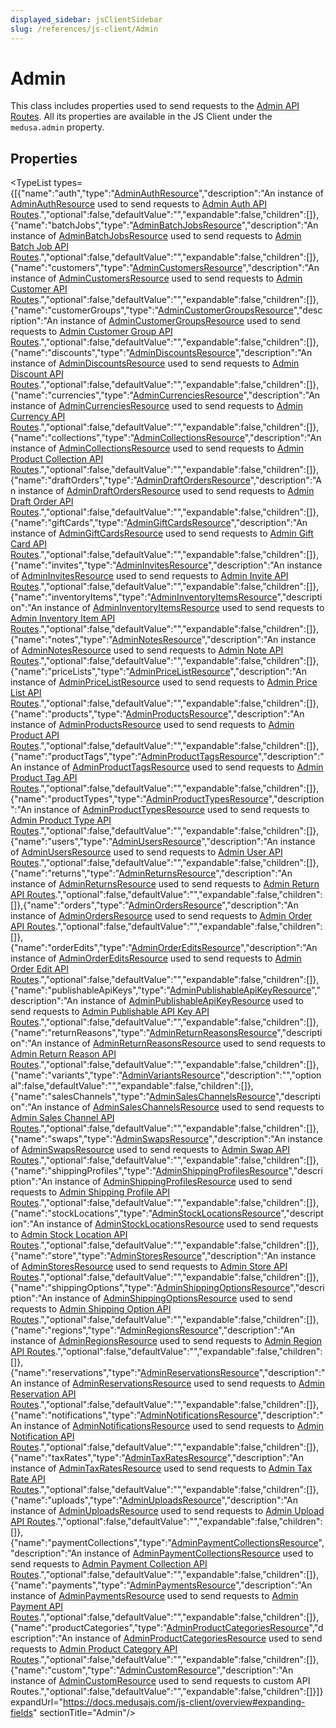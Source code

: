 ```yaml
---
displayed_sidebar: jsClientSidebar
slug: /references/js-client/Admin
---
```



# Admin

This class includes properties used to send requests to the [Admin API Routes](https://docs.medusajs.com/api/admin). All its properties
are available in the JS Client under the `medusa.admin` property.

## Properties

<TypeList types={[{"name":"auth","type":"[AdminAuthResource](js_client.AdminAuthResource.mdx)","description":"An instance of [AdminAuthResource](js_client.AdminAuthResource.mdx) used to send requests to [Admin Auth API Routes](https://docs.medusajs.com/api/admin#auth).","optional":false,"defaultValue":"","expandable":false,"children":[]},{"name":"batchJobs","type":"[AdminBatchJobsResource](js_client.AdminBatchJobsResource.mdx)","description":"An instance of [AdminBatchJobsResource](js_client.AdminBatchJobsResource.mdx) used to send requests to [Admin Batch Job API Routes](https://docs.medusajs.com/api/admin#batch-jobs).","optional":false,"defaultValue":"","expandable":false,"children":[]},{"name":"customers","type":"[AdminCustomersResource](js_client.AdminCustomersResource.mdx)","description":"An instance of [AdminCustomersResource](js_client.AdminCustomersResource.mdx) used to send requests to [Admin Customer API Routes](https://docs.medusajs.com/api/admin#customers).","optional":false,"defaultValue":"","expandable":false,"children":[]},{"name":"customerGroups","type":"[AdminCustomerGroupsResource](js_client.AdminCustomerGroupsResource.mdx)","description":"An instance of [AdminCustomerGroupsResource](js_client.AdminCustomerGroupsResource.mdx) used to send requests to [Admin Customer Group API Routes](https://docs.medusajs.com/api/admin#customer-groups).","optional":false,"defaultValue":"","expandable":false,"children":[]},{"name":"discounts","type":"[AdminDiscountsResource](js_client.AdminDiscountsResource.mdx)","description":"An instance of [AdminDiscountsResource](js_client.AdminDiscountsResource.mdx) used to send requests to [Admin Discount API Routes](https://docs.medusajs.com/api/admin#discounts).","optional":false,"defaultValue":"","expandable":false,"children":[]},{"name":"currencies","type":"[AdminCurrenciesResource](js_client.AdminCurrenciesResource.mdx)","description":"An instance of [AdminCurrenciesResource](js_client.AdminCurrenciesResource.mdx) used to send requests to [Admin Currency API Routes](https://docs.medusajs.com/api/admin#currencies\\_getcurrencies).","optional":false,"defaultValue":"","expandable":false,"children":[]},{"name":"collections","type":"[AdminCollectionsResource](js_client.AdminCollectionsResource.mdx)","description":"An instance of [AdminCollectionsResource](js_client.AdminCollectionsResource.mdx) used to send requests to [Admin Product Collection API Routes](https://docs.medusajs.com/api/admin#product-collections).","optional":false,"defaultValue":"","expandable":false,"children":[]},{"name":"draftOrders","type":"[AdminDraftOrdersResource](js_client.AdminDraftOrdersResource.mdx)","description":"An instance of [AdminDraftOrdersResource](js_client.AdminDraftOrdersResource.mdx) used to send requests to [Admin Draft Order API Routes](https://docs.medusajs.com/api/admin#draft-orders).","optional":false,"defaultValue":"","expandable":false,"children":[]},{"name":"giftCards","type":"[AdminGiftCardsResource](js_client.AdminGiftCardsResource.mdx)","description":"An instance of [AdminGiftCardsResource](js_client.AdminGiftCardsResource.mdx) used to send requests to [Admin Gift Card API Routes](https://docs.medusajs.com/api/admin#gift-cards).","optional":false,"defaultValue":"","expandable":false,"children":[]},{"name":"invites","type":"[AdminInvitesResource](js_client.AdminInvitesResource.mdx)","description":"An instance of [AdminInvitesResource](js_client.AdminInvitesResource.mdx) used to send requests to [Admin Invite API Routes](https://docs.medusajs.com/api/admin#invites).","optional":false,"defaultValue":"","expandable":false,"children":[]},{"name":"inventoryItems","type":"[AdminInventoryItemsResource](js_client.AdminInventoryItemsResource.mdx)","description":"An instance of [AdminInventoryItemsResource](js_client.AdminInventoryItemsResource.mdx) used to send requests to [Admin Inventory Item API Routes](https://docs.medusajs.com/api/admin#inventory-items).","optional":false,"defaultValue":"","expandable":false,"children":[]},{"name":"notes","type":"[AdminNotesResource](js_client.AdminNotesResource.mdx)","description":"An instance of [AdminNotesResource](js_client.AdminNotesResource.mdx) used to send requests to [Admin Note API Routes](https://docs.medusajs.com/api/admin#notes).","optional":false,"defaultValue":"","expandable":false,"children":[]},{"name":"priceLists","type":"[AdminPriceListResource](js_client.AdminPriceListResource.mdx)","description":"An instance of [AdminPriceListResource](js_client.AdminPriceListResource.mdx) used to send requests to [Admin Price List API Routes](https://docs.medusajs.com/api/admin#price-lists).","optional":false,"defaultValue":"","expandable":false,"children":[]},{"name":"products","type":"[AdminProductsResource](js_client.AdminProductsResource.mdx)","description":"An instance of [AdminProductsResource](js_client.AdminProductsResource.mdx) used to send requests to [Admin Product API Routes](https://docs.medusajs.com/api/admin#products).","optional":false,"defaultValue":"","expandable":false,"children":[]},{"name":"productTags","type":"[AdminProductTagsResource](js_client.AdminProductTagsResource.mdx)","description":"An instance of [AdminProductTagsResource](js_client.AdminProductTagsResource.mdx) used to send requests to [Admin Product Tag API Routes](https://docs.medusajs.com/api/admin#product-tags).","optional":false,"defaultValue":"","expandable":false,"children":[]},{"name":"productTypes","type":"[AdminProductTypesResource](js_client.AdminProductTypesResource.mdx)","description":"An instance of [AdminProductTypesResource](js_client.AdminProductTypesResource.mdx) used to send requests to [Admin Product Type API Routes](https://docs.medusajs.com/api/admin#product-types).","optional":false,"defaultValue":"","expandable":false,"children":[]},{"name":"users","type":"[AdminUsersResource](js_client.AdminUsersResource.mdx)","description":"An instance of [AdminUsersResource](js_client.AdminUsersResource.mdx) used to send requests to [Admin User API Routes](https://docs.medusajs.com/api/admin#users).","optional":false,"defaultValue":"","expandable":false,"children":[]},{"name":"returns","type":"[AdminReturnsResource](js_client.AdminReturnsResource.mdx)","description":"An instance of [AdminReturnsResource](js_client.AdminReturnsResource.mdx) used to send requests to [Admin Return API Routes](https://docs.medusajs.com/api/admin#returns).","optional":false,"defaultValue":"","expandable":false,"children":[]},{"name":"orders","type":"[AdminOrdersResource](js_client.AdminOrdersResource.mdx)","description":"An instance of [AdminOrdersResource](js_client.AdminOrdersResource.mdx) used to send requests to [Admin Order API Routes](https://docs.medusajs.com/api/admin#orders).","optional":false,"defaultValue":"","expandable":false,"children":[]},{"name":"orderEdits","type":"[AdminOrderEditsResource](js_client.AdminOrderEditsResource.mdx)","description":"An instance of [AdminOrderEditsResource](js_client.AdminOrderEditsResource.mdx) used to send requests to [Admin Order Edit API Routes](https://docs.medusajs.com/api/admin#order-edits).","optional":false,"defaultValue":"","expandable":false,"children":[]},{"name":"publishableApiKeys","type":"[AdminPublishableApiKeyResource](js_client.AdminPublishableApiKeyResource.mdx)","description":"An instance of [AdminPublishableApiKeyResource](js_client.AdminPublishableApiKeyResource.mdx) used to send requests to [Admin Publishable API Key API Routes](https://docs.medusajs.com/api/admin#publishable-api-keys).","optional":false,"defaultValue":"","expandable":false,"children":[]},{"name":"returnReasons","type":"[AdminReturnReasonsResource](js_client.AdminReturnReasonsResource.mdx)","description":"An instance of [AdminReturnReasonsResource](js_client.AdminReturnReasonsResource.mdx) used to send requests to [Admin Return Reason API Routes](https://docs.medusajs.com/api/admin#return-reasons).","optional":false,"defaultValue":"","expandable":false,"children":[]},{"name":"variants","type":"[AdminVariantsResource](js_client.AdminVariantsResource.mdx)","description":"","optional":false,"defaultValue":"","expandable":false,"children":[]},{"name":"salesChannels","type":"[AdminSalesChannelsResource](js_client.AdminSalesChannelsResource.mdx)","description":"An instance of [AdminSalesChannelsResource](js_client.AdminSalesChannelsResource.mdx) used to send requests to [Admin Sales Channel API Routes](https://docs.medusajs.com/api/admin#sales-channels).","optional":false,"defaultValue":"","expandable":false,"children":[]},{"name":"swaps","type":"[AdminSwapsResource](js_client.AdminSwapsResource.mdx)","description":"An instance of [AdminSwapsResource](js_client.AdminSwapsResource.mdx) used to send requests to [Admin Swap API Routes](https://docs.medusajs.com/api/admin#swaps).","optional":false,"defaultValue":"","expandable":false,"children":[]},{"name":"shippingProfiles","type":"[AdminShippingProfilesResource](js_client.AdminShippingProfilesResource.mdx)","description":"An instance of [AdminShippingProfilesResource](js_client.AdminShippingProfilesResource.mdx) used to send requests to [Admin Shipping Profile API Routes](https://docs.medusajs.com/api/admin#shipping-profiles).","optional":false,"defaultValue":"","expandable":false,"children":[]},{"name":"stockLocations","type":"[AdminStockLocationsResource](js_client.AdminStockLocationsResource.mdx)","description":"An instance of [AdminStockLocationsResource](js_client.AdminStockLocationsResource.mdx) used to send requests to [Admin Stock Location API Routes](https://docs.medusajs.com/api/admin#stock-locations).","optional":false,"defaultValue":"","expandable":false,"children":[]},{"name":"store","type":"[AdminStoresResource](js_client.AdminStoresResource.mdx)","description":"An instance of [AdminStoresResource](js_client.AdminStoresResource.mdx) used to send requests to [Admin Store API Routes](https://docs.medusajs.com/api/admin#store).","optional":false,"defaultValue":"","expandable":false,"children":[]},{"name":"shippingOptions","type":"[AdminShippingOptionsResource](js_client.AdminShippingOptionsResource.mdx)","description":"An instance of [AdminShippingOptionsResource](js_client.AdminShippingOptionsResource.mdx) used to send requests to [Admin Shipping Option API Routes](https://docs.medusajs.com/api/admin#shipping-options).","optional":false,"defaultValue":"","expandable":false,"children":[]},{"name":"regions","type":"[AdminRegionsResource](js_client.AdminRegionsResource.mdx)","description":"An instance of [AdminRegionsResource](js_client.AdminRegionsResource.mdx) used to send requests to [Admin Region API Routes](https://docs.medusajs.com/api/admin#regions).","optional":false,"defaultValue":"","expandable":false,"children":[]},{"name":"reservations","type":"[AdminReservationsResource](js_client.AdminReservationsResource.mdx)","description":"An instance of [AdminReservationsResource](js_client.AdminReservationsResource.mdx) used to send requests to [Admin Reservation API Routes](https://docs.medusajs.com/api/admin#reservations).","optional":false,"defaultValue":"","expandable":false,"children":[]},{"name":"notifications","type":"[AdminNotificationsResource](js_client.AdminNotificationsResource.mdx)","description":"An instance of [AdminNotificationsResource](js_client.AdminNotificationsResource.mdx) used to send requests to [Admin Notification API Routes](https://docs.medusajs.com/api/admin#notifications).","optional":false,"defaultValue":"","expandable":false,"children":[]},{"name":"taxRates","type":"[AdminTaxRatesResource](js_client.AdminTaxRatesResource.mdx)","description":"An instance of [AdminTaxRatesResource](js_client.AdminTaxRatesResource.mdx) used to send requests to [Admin Tax Rate API Routes](https://docs.medusajs.com/api/admin#tax-rates).","optional":false,"defaultValue":"","expandable":false,"children":[]},{"name":"uploads","type":"[AdminUploadsResource](js_client.AdminUploadsResource.mdx)","description":"An instance of [AdminUploadsResource](js_client.AdminUploadsResource.mdx) used to send requests to [Admin Upload API Routes](https://docs.medusajs.com/api/admin#uploads).","optional":false,"defaultValue":"","expandable":false,"children":[]},{"name":"paymentCollections","type":"[AdminPaymentCollectionsResource](js_client.AdminPaymentCollectionsResource.mdx)","description":"An instance of [AdminPaymentCollectionsResource](js_client.AdminPaymentCollectionsResource.mdx) used to send requests to [Admin Payment Collection API Routes](https://docs.medusajs.com/api/admin#payment-collections).","optional":false,"defaultValue":"","expandable":false,"children":[]},{"name":"payments","type":"[AdminPaymentsResource](js_client.AdminPaymentsResource.mdx)","description":"An instance of [AdminPaymentsResource](js_client.AdminPaymentsResource.mdx) used to send requests to [Admin Payment API Routes](https://docs.medusajs.com/api/admin#payments).","optional":false,"defaultValue":"","expandable":false,"children":[]},{"name":"productCategories","type":"[AdminProductCategoriesResource](js_client.AdminProductCategoriesResource.mdx)","description":"An instance of [AdminProductCategoriesResource](js_client.AdminProductCategoriesResource.mdx) used to send requests to [Admin Product Category API Routes](https://docs.medusajs.com/api/admin#product-categories).","optional":false,"defaultValue":"","expandable":false,"children":[]},{"name":"custom","type":"[AdminCustomResource](js_client.AdminCustomResource.mdx)","description":"An instance of [AdminCustomResource](js_client.AdminCustomResource.mdx) used to send requests to custom API Routes.","optional":false,"defaultValue":"","expandable":false,"children":[]}]} expandUrl="https://docs.medusajs.com/js-client/overview#expanding-fields" sectionTitle="Admin"/>
